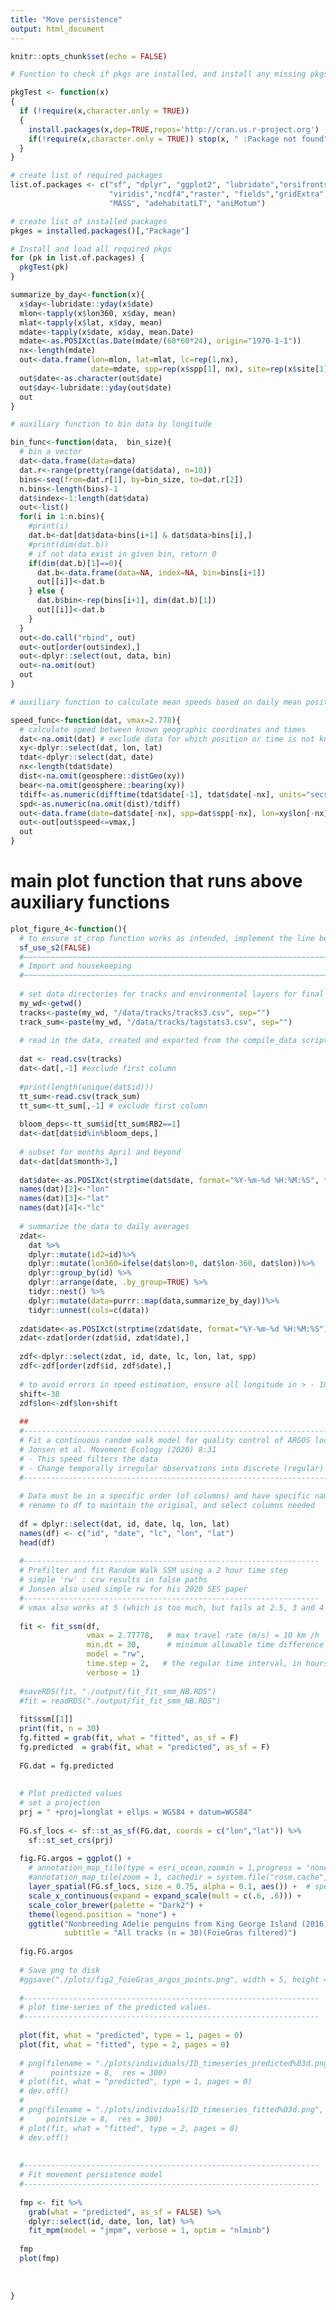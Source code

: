 ```yaml
---
title: "Move persistence"
output: html_document
---
```


```r
knitr::opts_chunk$set(echo = FALSE)
```
```r
# Function to check if pkgs are installed, and install any missing pkgs

pkgTest <- function(x)
{
  if (!require(x,character.only = TRUE))
  {
    install.packages(x,dep=TRUE,repos='http://cran.us.r-project.org')
    if(!require(x,character.only = TRUE)) stop(x, " :Package not found")
  }
}

# create list of required packages
list.of.packages <- c("sf", "dplyr", "ggplot2", "lubridate","orsifronts",
                      "viridis","ncdf4","raster", "fields","gridExtra",
                      "MASS", "adehabitatLT", "aniMotum") 

# create list of installed packages
pkges = installed.packages()[,"Package"]

# Install and load all required pkgs
for (pk in list.of.packages) {
  pkgTest(pk)
}
```

```r

summarize_by_day<-function(x){
  x$day<-lubridate::yday(x$date)
  mlon<-tapply(x$lon360, x$day, mean)
  mlat<-tapply(x$lat, x$day, mean)
  mdate<-tapply(x$date, x$day, mean.Date)
  mdate<-as.POSIXct(as.Date(mdate/(60*60*24), origin="1970-1-1"))
  nx<-length(mdate)
  out<-data.frame(lon=mlon, lat=mlat, lc=rep(1,nx), 
                  date=mdate, spp=rep(x$spp[1], nx), site=rep(x$site[1],nx))
  out$date<-as.character(out$date)
  out$day<-lubridate::yday(out$date)
  out
}

# auxiliary function to bin data by longitude

bin_func<-function(data,  bin_size){
  # bin a vector
  dat<-data.frame(data=data)
  dat.r<-range(pretty(range(dat$data), n=10))
  bins<-seq(from=dat.r[1], by=bin_size, to=dat.r[2])
  n.bins<-length(bins)-1
  dat$index<-1:length(dat$data)
  out<-list()
  for(i in 1:n.bins){
    #print(i)
    dat.b<-dat[dat$data<bins[i+1] & dat$data>bins[i],]
    #print(dim(dat.b))
    # if not data exist in given bin, return 0
    if(dim(dat.b)[1]==0){
      dat.b<-data.frame(data=NA, index=NA, bin=bins[i+1])
      out[[i]]<-dat.b
    } else {
      dat.b$bin<-rep(bins[i+1], dim(dat.b)[1])
      out[[i]]<-dat.b
    }
  }
  out<-do.call("rbind", out)
  out<-out[order(out$index),]
  out<-dplyr::select(out, data, bin)
  out<-na.omit(out)
  out
}

# auxiliary function to calculate mean speeds based on daily mean positions and times

speed_func<-function(dat, vmax=2.778){
  # calculate speed between known geographic coordinates and times
  dat<-na.omit(dat) # exclude data for which position or time is not known
  xy<-dplyr::select(dat, lon, lat)
  tdat<-dplyr::select(dat, date)
  nx<-length(tdat$date)
  dist<-na.omit(geosphere::distGeo(xy))
  bear<-na.omit(geosphere::bearing(xy))
  tdiff<-as.numeric(difftime(tdat$date[-1], tdat$date[-nx], units="secs"))
  spd<-as.numeric(na.omit(dist)/tdiff)
  out<-data.frame(date=dat$date[-nx], spp=dat$spp[-nx], lon=xy$lon[-nx], lat=xy$lat[-nx], dist=dist, time=tdiff, bear=bear, speed=spd)
  out<-out[out$speed<=vmax,]
  out
}
```


# main plot function that runs above auxiliary functions

```r

plot_figure_4<-function(){
  # to ensure st_crop function works as intended, implement the line below for now (github.com advice 10/3/2022)
  sf_use_s2(FALSE)
  #~~~~~~~~~~~~~~~~~~~~~~~~~~~~~~~~~~~~~~~~~~~~~~~~~~~~~~~~~~~~~~~~~~~~~~~~~~~~~~~~
  # Import and housekeeping
  #~~~~~~~~~~~~~~~~~~~~~~~~~~~~~~~~~~~~~~~~~~~~~~~~~~~~~~~~~~~~~~~~~~~~~~~~~~~~~~~
  
  # set data directories for tracks and environmental layers for final plot
  my_wd<-getwd()
  tracks<-paste(my_wd, "/data/tracks/tracks3.csv", sep="")
  track_sum<-paste(my_wd, "/data/tracks/tagstats3.csv", sep="")
  
  # read in the data, created and exported from the compile_data script
  
  dat <- read.csv(tracks)
  dat<-dat[,-1] #exclude first column
  
  #print(length(unique(dat$id)))
  tt_sum<-read.csv(track_sum)
  tt_sum<-tt_sum[,-1] # exclude first column
  
  bloom_deps<-tt_sum$id[tt_sum$RB2==1]
  dat<-dat[dat$id%in%bloom_deps,]
  
  # subset for months April and beyond
  dat<-dat[dat$month>3,]
  
  dat$date<-as.POSIXct(strptime(dat$date, format="%Y-%m-%d %H:%M:%S", tz="GMT"))
  names(dat)[2]<-"lon"
  names(dat)[3]<-"lat"
  names(dat)[4]<-"lc"
  
  # summarize the data to daily averages
  zdat<-
    dat %>% 
    dplyr::mutate(id2=id)%>%
    dplyr::mutate(lon360=ifelse(dat$lon>0, dat$lon-360, dat$lon))%>%
    dplyr::group_by(id) %>%
    dplyr::arrange(date, .by_group=TRUE) %>% 
    tidyr::nest() %>%
    dplyr::mutate(data=purrr::map(data,summarize_by_day))%>%
    tidyr::unnest(cols=c(data))
  
  zdat$date<-as.POSIXct(strptime(zdat$date, format="%Y-%m-%d %H:%M:%S"))
  zdat<-zdat[order(zdat$id, zdat$date),]
  
  zdf<-dplyr::select(zdat, id, date, lc, lon, lat, spp)
  zdf<-zdf[order(zdf$id, zdf$date),]
  
  # to avoid errors in speed estimation, ensure all longitude in > - 180
  shift<-38
  zdf$lon<-zdf$lon+shift
  
  ##
  #-----------------------------------------------------------------------------------
  # Fit a continuous random walk model for quality control of ARGOS locations
  # Jonsen et al. Movement Ecology (2020) 8:31
  # - This speed filters the data
  # - Change temporally irregular observations into discrete (regular) time-steps
  #--------------------------------------------------------------------------------
  
  # Data must be in a specific order (of columns) and have specific names for foieGras to work
  # rename to df to maintain the original, and select columns needed
  
  df = dplyr::select(dat, id, date, lq, lon, lat)
  names(df) <- c("id", "date", "lc", "lon", "lat")
  head(df)
  
  #------------------------------------------------------------------
  # Prefilter and fit Random Walk SSM using a 2 hour time step
  # simple 'rw' : crw results in false paths
  # Jonsen also used simple rw for his 2020 SES paper
  #------------------------------------------------------------------
  # vmax also works at 5 (which is too much, but fails at 2.5, 3 and 4 in the fit_mpm step)
  
  fit <- fit_ssm(df,
                 vmax = 2.77778,   # max travel rate (m/s) = 10 km /h
                 min.dt = 30,      # minimum allowable time difference between observations (in minutes)
                 model = "rw", 
                 time.step = 2,   # the regular time interval, in hours to predict to
                 verbose = 1)     
  
  #saveRDS(fit, "./output/fit_fit_smm_NB.RDS")
  #fit = readRDS("./output/fit_fit_smm_NB.RDS")
  
  fit$ssm[[1]]
  print(fit, n = 30)
  fg.fitted = grab(fit, what = "fitted", as_sf = F)
  fg.predicted  = grab(fit, what = "predicted", as_sf = F)
  
  FG.dat = fg.predicted
  
  
  # Plot predicted values
  # set a projection 
  prj = " +proj=longlat + ellps = WGS84 + datum=WGS84"  
  
  FG.sf_locs <- sf::st_as_sf(FG.dat, coords = c("lon","lat")) %>% 
    sf::st_set_crs(prj)
  
  fig.FG.argos = ggplot() + 
    # annotation_map_tile(type = esri_ocean,zoomin = 1,progress = "none") +            if downloading# 
    #annotation_map_tile(zoom = 1, cachedir = system.file("rosm.cache", package = "ggspatial")) +  # if using downloaded files
    layer_spatial(FG.sf_locs, size = 0.75, alpha = 0.1, aes()) +  # specified stage as ID above
    scale_x_continuous(expand = expand_scale(mult = c(.6, .6))) +
    scale_color_brewer(palette = "Dark2") +
    theme(legend.position = "none") +
    ggtitle("Nonbreeding Adelie penguins from King George Island (2016)", 
            subtitle = "All tracks (n = 30)(FoieGras filtered)")
  
  fig.FG.argos
  
  # Save png to disk
  #ggsave("./plots/fig2_foieGras_argos_points.png", width = 5, height = 5, dpi = 400)
  
  #------------------------------------------------------------------
  # plot time-series of the predicted values. 
  #------------------------------------------------------------------
  
  plot(fit, what = "predicted", type = 1, pages = 0)
  plot(fit, what = "fitted", type = 2, pages = 0)
  
  # png(filename = "./plots/individuals/ID_timeseries_predicted%03d.png", width = 2000, height = 1300, 
  #      pointsize = 8,  res = 300)
  # plot(fit, what = "predicted", type = 1, pages = 0)
  # dev.off()
  # 
  # png(filename = "./plots/individuals/ID_timeseries_fitted%03d.png", width = 2000, height = 1300, 
  #     pointsize = 8,  res = 300)
  # plot(fit, what = "fitted", type = 2, pages = 0)
  # dev.off()
  
  
  #------------------------------------------------------------------
  # Fit movement persistence model
  #------------------------------------------------------------------
  
  fmp <- fit %>% 
    grab(what = "predicted", as_sf = FALSE) %>%
    dplyr::select(id, date, lon, lat) %>%
    fit_mpm(model = "jmpm", verbose = 1, optim = "nlminb") 
  
  fmp 
  plot(fmp)
  
  
  
}


```
